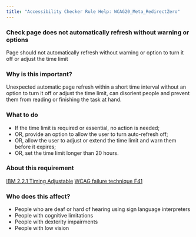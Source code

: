 ```yaml
---
title: "Accessibility Checker Rule Help: WCAG20_Meta_RedirectZero"
---
```


<div className="toolHelp">
<Row>
<Column colLg={16} colMd={8} colSm={4} className="toolHead">

### Check page does not automatically refresh without warning or options

<div id="locLevel"></div>

Page should not automatically refresh without warning or option to turn it off or adjust the time limit

</Column>
</Row>
<Row>
<Column colLg={11} colMd={5} colSm={4} className="toolMain">

### Why is this important?

Unexpected automatic page refresh within a short time interval without an option to turn it off or adjust the time limit, can disorient people and prevent them from reading or finishing the task at hand.

<div id="locSnippet"></div>

### What to do

* If the time limit is required or essential, no action is needed;
* OR, provide an option to allow the user to turn auto-refresh off;
* OR, allow the user to adjust or extend the time limit and warn them before it expires;
* OR, set the time limit longer than 20 hours.

</Column>
<Column colLg={5} colMd={3} colSm={4} className="toolLeft">

### About this requirement

[IBM 2.2.1 Timing Adjustable](http://www.ibm.com/able/guidelines/ci162/timing_adjustable.html)
[WCAG failure technique F41](https://www.w3.org/WAI/WCAG21/Techniques/failures/F41)

### Who does this affect?

* People who are deaf or hard of hearing using sign language interpreters
* People with cognitive limitations
* People with dexterity impairments
* People with low vision

</Column>
</Row>
</div>

